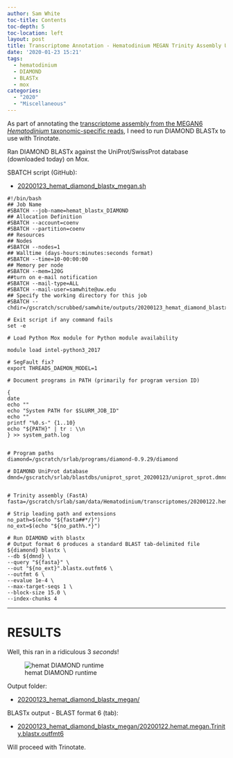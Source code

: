 ```yaml
---
author: Sam White
toc-title: Contents
toc-depth: 5
toc-location: left
layout: post
title: Transcriptome Annotation - Hematodinium MEGAN Trinity Assembly Using DIAMOND BLASTx on Mox
date: '2020-01-23 15:21'
tags:
  - hematodinium
  - DIAMOND
  - BLASTx
  - mox
categories:
  - "2020"
  - "Miscellaneous"
---
```

As part of annotating the [transcriptome assembly from the MEGAN6 _Hematodinium_ taxonomic-specific reads](https://robertslab.github.io/sams-notebook/posts/2020/2020-01-22-Transcriptome-Assembly---Hematodinium-with-MEGAN6-Taxonomy-specific-Reads-with-Trinity-on-Mox/), I need to run DIAMOND BLASTx to use with Trinotate.

Ran DIAMOND BLASTx against the UniProt/SwissProt database (downloaded today) on Mox.

SBATCH script (GitHub):

- [20200123_hemat_diamond_blastx_megan.sh](https://github.com/RobertsLab/sams-notebook/blob/master/sbatch_scripts/20200123_hemat_diamond_blastx_megan.sh)

```shell
#!/bin/bash
## Job Name
#SBATCH --job-name=hemat_blastx_DIAMOND
## Allocation Definition
#SBATCH --account=coenv
#SBATCH --partition=coenv
## Resources
## Nodes
#SBATCH --nodes=1
## Walltime (days-hours:minutes:seconds format)
#SBATCH --time=10-00:00:00
## Memory per node
#SBATCH --mem=120G
##turn on e-mail notification
#SBATCH --mail-type=ALL
#SBATCH --mail-user=samwhite@uw.edu
## Specify the working directory for this job
#SBATCH --chdir=/gscratch/scrubbed/samwhite/outputs/20200123_hemat_diamond_blastx_megan

# Exit script if any command fails
set -e

# Load Python Mox module for Python module availability

module load intel-python3_2017

# SegFault fix?
export THREADS_DAEMON_MODEL=1

# Document programs in PATH (primarily for program version ID)

{
date
echo ""
echo "System PATH for $SLURM_JOB_ID"
echo ""
printf "%0.s-" {1..10}
echo "${PATH}" | tr : \\n
} >> system_path.log


# Program paths
diamond=/gscratch/srlab/programs/diamond-0.9.29/diamond

# DIAMOND UniProt database
dmnd=/gscratch/srlab/blastdbs/uniprot_sprot_20200123/uniprot_sprot.dmnd


# Trinity assembly (FastA)
fasta=/gscratch/srlab/sam/data/Hematodinium/transcriptomes/20200122.hemat.megan.Trinity.fasta

# Strip leading path and extensions
no_path=$(echo "${fasta##*/}")
no_ext=$(echo "${no_path%.*}")

# Run DIAMOND with blastx
# Output format 6 produces a standard BLAST tab-delimited file
${diamond} blastx \
--db ${dmnd} \
--query "${fasta}" \
--out "${no_ext}".blastx.outfmt6 \
--outfmt 6 \
--evalue 1e-4 \
--max-target-seqs 1 \
--block-size 15.0 \
--index-chunks 4
```

---

# RESULTS

Well, this ran in a ridiculous 3 _seconds_!

![hemat DIAMOND runtime](https://github.com/RobertsLab/sams-notebook/blob/master/images/screencaps/20200123_hemat_diamond_blastx_megan_runtime.png?raw=true)


Output folder:

- [20200123_hemat_diamond_blastx_megan/](https://gannet.fish.washington.edu/Atumefaciens/20200123_hemat_diamond_blastx_megan/)

BLASTx output - BLAST format 6 (tab):

- [20200123_hemat_diamond_blastx_megan/20200122.hemat.megan.Trinity.blastx.outfmt6](https://gannet.fish.washington.edu/Atumefaciens/20200123_hemat_diamond_blastx_megan/20200122.hemat.megan.Trinity.blastx.outfmt6)

Will proceed with Trinotate.
